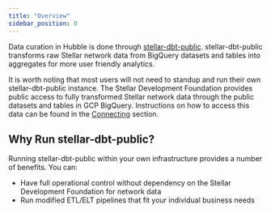 ```yaml
---
title: "Overview"
sidebar_position: 0
---
```


Data curation in Hubble is done through [stellar-dbt-public](https://github.com/stellar/stellar-dbt-public). stellar-dbt-public transforms raw Stellar network data from BigQuery datasets and tables into aggregates for more user friendly analytics.

It is worth noting that most users will not need to standup and run their own stellar-dbt-public instance. The Stellar Development Foundation provides public access to fully transformed Stellar network data through the public datasets and tables in GCP BigQuery. Instructions on how to access this data can be found in the [Connecting](https://developers.stellar.org/network/hubble/analyst-guide/connecting) section.

## Why Run stellar-dbt-public?

Running stellar-dbt-public within your own infrastructure provides a number of benefits. You can:

- Have full operational control without dependency on the Stellar Development Foundation for network data
- Run modified ETL/ELT pipelines that fit your individual business needs